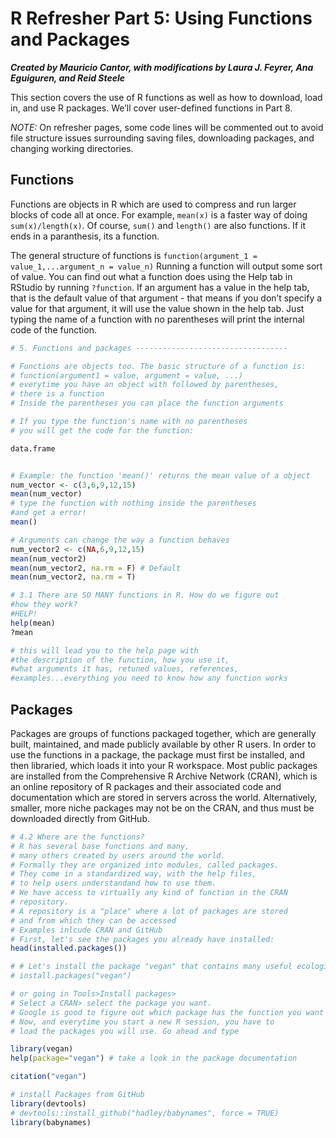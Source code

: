# R Refresher Part 5: Using Functions and Packages

***Created by Mauricio Cantor, with modifications by Laura J. Feyrer, Ana Eguiguren, and Reid Steele***

This section covers the use of R functions as well as how to download, load in, and use R packages. We'll cover user-defined functions in Part 8.

*NOTE:* On refresher pages, some code lines will be commented out to avoid file structure issues surrounding saving files, downloading packages, and changing working directories.

## Functions

Functions are objects in R which are used to compress and run larger blocks of code all at once. For example, `mean(x)` is a faster way of doing `sum(x)/length(x)`. Of course, `sum()` and `length()` are also functions. If it ends in a paranthesis, its a function.

The general structure of functions is `function(argument_1 = value_1,...argument_n = value_n)` Running a function will output some sort of value. You can find out what a function does using the Help tab in RStudio by running `?function`. If an argument has a value in the help tab, that is the default value of that argument - that means if you don't specify a value for that argument, it will use the value shown in the help tab. Just typing the name of a function with no parentheses will print the internal code of the function.

```r
# 5. Functions and packages ----------------------------------

# Functions are objects too. The basic structure of a function is:
# function(argument1 = value, argument = value, ...)
# everytime you have an object with followed by parentheses,
# there is a function
# Inside the parentheses you can place the function arguments

# If you type the function's name with no parentheses 
# you will get the code for the function:

data.frame


# Example: the function 'mean()' returns the mean value of a object
num_vector <- c(3,6,9,12,15)
mean(num_vector)
# type the function with nothing inside the parentheses 
#and get a error!
mean()

# Arguments can change the way a function behaves
num_vector2 <- c(NA,6,9,12,15)
mean(num_vector2)
mean(num_vector2, na.rm = F) # Default
mean(num_vector2, na.rm = T)

# 3.1 There are SO MANY functions in R. How do we figure out 
#how they work? 
#HELP!
help(mean)
?mean

# this will lead you to the help page with 
#the description of the function, how you use it, 
#what arguments it has, retuned values, references, 
#examples...everything you need to know how any function works

```

## Packages

Packages are groups of functions packaged together, which are generally built, maintained, and made publicly available by other R users. In order to use the functions in a package, the package must first be installed, and then libraried, which loads it into your R workspace. Most public packages are installed from the Comprehensive R Archive Network (CRAN), which is an online repository of R packages and their associated code and documentation which are stored in servers across the world. Alternatively, smaller, more niche packages may not be on the CRAN, and thus must be downloaded directly from GitHub.

```r

# 4.2 Where are the functions?
# R has several base functions and many, 
# many others created by users around the world.
# Formally they are organized into modules, called packages. 
# They come in a standardized way, with the help files, 
# to help users understandand how to use them. 
# We have access to virtually any kind of function in the CRAN 
# repository.
# A repository is a "place" where a lot of packages are stored
# and from which they can be accessed
# Examples inlcude CRAN and GitHub
# First, let's see the packages you already have installed:
head(installed.packages())

# # Let's install the package "vegan" that contains many useful ecological tools. We can do it by typing:
# install.packages("vegan")

# or going in Tools>Install packages> 
# Select a CRAN> select the package you want. 
# Google is good to figure out which package has the function you want
# Now, and everytime you start a new R session, you have to 
# load the packages you will use. Go ahead and type

library(vegan)
help(package="vegan") # take a look in the package documentation

citation("vegan")

# install Packages from GitHub
library(devtools)
# devtools::install_github("hadley/babynames", force = TRUE)
library(babynames)
```
